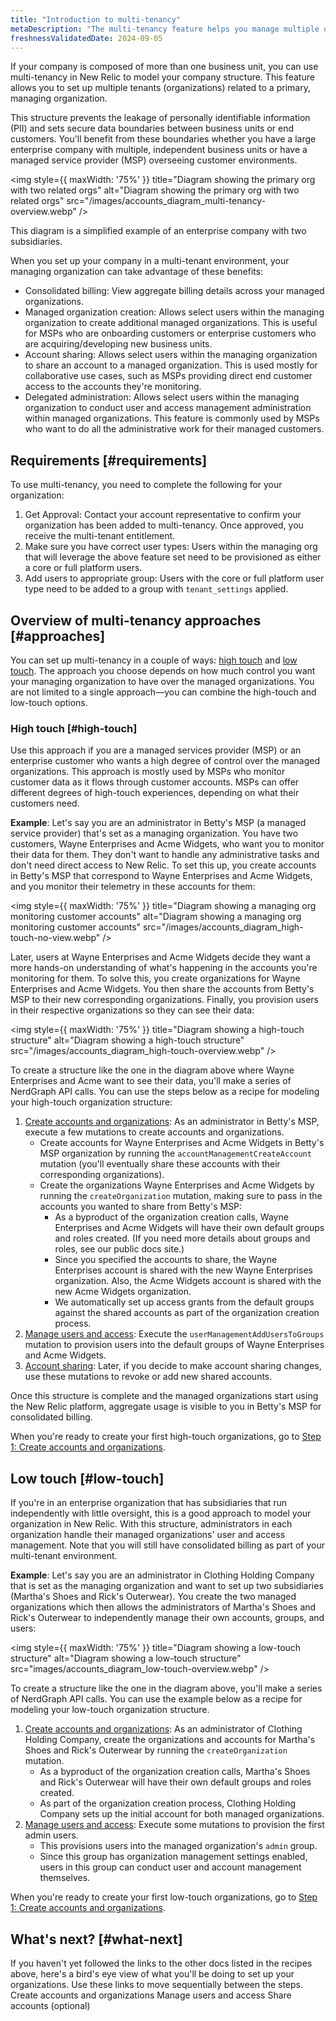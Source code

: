 ```yaml
---
title: "Introduction to multi-tenancy" 
metaDescription: "The multi-tenancy feature helps you manage multiple organizations and accounts"
freshnessValidatedDate: 2024-09-05
---
```


If your company is composed of more than one business unit, you can use multi-tenancy in New Relic to model your company structure. This feature allows you to set up multiple tenants (organizations) related to a primary, managing organization. 

This structure prevents the leakage of personally identifiable information (PII) and sets secure data boundaries between business units or end customers. You'll benefit from these boundaries whether you have a large enterprise company with multiple, independent business units or have a managed service provider (MSP) overseeing customer environments.

<img
    style={{ maxWidth: '75%' }}
    title="Diagram showing the primary org with two related orgs"
    alt="Diagram showing the primary org with two related orgs"
    src="/images/accounts_diagram_multi-tenancy-overview.webp"
/>
<figcaption>
  This diagram is a simplified example of an enterprise company with two subsidiaries.  
</figcaption>

When you set up your company in a multi-tenant environment, your managing organization can take advantage of these benefits: 

* Consolidated billing: View aggregate billing details across your managed organizations.
* Managed organization creation: Allows select users within the managing organization to create additional managed organizations. This is useful for MSPs who are onboarding customers or enterprise customers who are acquiring/developing new business units.
* Account sharing: Allows select users within the managing organization to share an account to a managed organization. This is used mostly for collaborative use cases, such as MSPs providing direct end customer access to the accounts they're monitoring.  
* Delegated administration: Allows select users within the managing organization to conduct user and access management administration within managed organizations. This feature is commonly used by MSPs who want to do all the administrative work for their managed customers.   


## Requirements [#requirements]

To use multi-tenancy, you need to complete the following for your organization:

1. Get Approval: Contact your account representative to confirm your organization has been added to multi-tenancy. Once approved, you receive the multi-tenant entitlement.
2. Make sure you have correct user types: Users within the managing org that will leverage the above feature set need to be provisioned as either a core or full platform users.
3. Add users to appropriate group: Users with the core or full platform user type need to be added to a group with `tenant_settings` applied. 


## Overview of multi-tenancy approaches [#approaches]

You can set up multi-tenancy in a couple of ways: [high touch](#high-touch) and [low touch](#low-touch). The approach you choose depends on how much control you want your managing organization to have over the managed organizations. You are not limited to a single approach&mdash;you can combine the high-touch and low-touch options.   

### High touch [#high-touch]

Use this approach if you are a managed services provider (MSP) or an enterprise customer who wants a high degree of control over the managed organizations. This approach is mostly used by MSPs who monitor customer data as it flows through customer accounts. MSPs can offer different degrees of high-touch experiences, depending on what their customers need.    

**Example**: Let's say you are an administrator in Betty's MSP (a managed service provider) that's set as a managing organization. You have two customers, Wayne Enterprises and Acme Widgets, who want you to monitor their data for them. They don't want to handle any administrative tasks and don't need direct access to New Relic. To set this up, you create accounts in Betty's MSP that correspond to Wayne Enterprises and Acme Widgets, and you monitor their telemetry in these accounts for them:

<img
    style={{ maxWidth: '75%' }}
    title="Diagram showing a managing org monitoring customer accounts"
    alt="Diagram showing a managing org monitoring customer accounts"
    src="/images/accounts_diagram_high-touch-no-view.webp"
/>

Later, users at Wayne Enterprises and Acme Widgets decide they want a more hands-on understanding of what's happening in the accounts you're monitoring for them. To solve this, you create organizations for Wayne Enterprises and Acme Widgets. You then share the accounts from Betty's MSP to their new corresponding organizations. Finally, you provision users in their respective organizations so they can see their data: 

<img
    style={{ maxWidth: '75%' }}
    title="Diagram showing a high-touch structure"
    alt="Diagram showing a high-touch structure"
    src="/images/accounts_diagram_high-touch-overview.webp"
/>

To create a structure like the one in the diagram above where Wayne Enterprises and Acme want to see their data, you'll make a series of NerdGraph API calls. You can use the steps below as a recipe for modeling your high-touch organization structure:  

1. [Create accounts and organizations](/docs/multi-tenancy/org-creation): As an administrator in Betty's MSP, execute a few mutations to create accounts and organizations.
    * Create accounts for Wayne Enterprises and Acme Widgets in Betty's MSP organization by running the `accountManagementCreateAccount` mutation  (you'll eventually share these accounts with their corresponding organizations).
    * Create the organizations Wayne Enterprises and Acme Widgets by running the `createOrganization` mutation, making sure to pass in the accounts you wanted to share from Betty's MSP:
        * As a byproduct of the organization creation calls, Wayne Enterprises and Acme Widgets will have their own default groups and roles created. (If you need more details about groups and roles, see our public docs site.) 
        * Since you specified the accounts to share, the Wayne Enterprises account is shared with the new Wayne Enterprises organization. Also, the Acme Widgets account is shared with the new Acme Widgets organization.  
        * We automatically set up access grants from the default groups against the shared accounts as part of the organization creation process.
2. [Manage users and access](/docs/multi-tenancy/delegated-administration): Execute the `userManagementAddUsersToGroups` mutation to provision users into the default groups of Wayne Enterprises and Acme Widgets. 
3. [Account sharing](/docs/multi-tenancy/share-accounts): Later, if you decide to make account sharing changes, use these mutations to revoke or add new shared accounts.  

<Callout variant="tip">
  Once this structure is complete and the managed organizations start using the New Relic platform, aggregate usage is visible to you in Betty's MSP for consolidated billing.
</Callout>

When you're ready to create your first high-touch organizations, go to [Step 1: Create accounts and organizations](/docs/multi-tenancy/org-creation).

## Low touch [#low-touch]

If you're in an enterprise organization that has subsidiaries that run independently with little oversight, this is a good approach to model your organization in New Relic. With this structure, administrators in each organization handle their managed organizations' user and access management. Note that you will still have consolidated billing as part of your multi-tenant environment. 

**Example**:  Let's say you are an administrator in Clothing Holding Company that is set as the managing organization and want to set up two subsidiaries (Martha's Shoes and Rick's Outerwear). You create the two managed organizations which then allows the administrators of Martha's Shoes and Rick's Outerwear to independently manage their own accounts, groups, and users: 

<img
    style={{ maxWidth: '75%' }}
    title="Diagram showing a low-touch structure"
    alt="Diagram showing a low-touch structure"
    src="images/accounts_diagram_low-touch-overview.webp"
/>

To create a structure like the one in the diagram above, you'll make a series of NerdGraph API calls. You can use the example below as a recipe for modeling your low-touch organization structure.  

1. [Create accounts and organizations](/docs/multi-tenancy/org-creation): As an administrator of Clothing Holding Company, create the organizations and accounts for Martha's Shoes and Rick's Outerwear by running the `createOrganization` mutation. 
    * As a byproduct of the organization creation calls, Martha's Shoes and Rick's Outerwear will have their own default groups and roles created. 
    * As part of the organization creation process, Clothing Holding Company sets up the initial account for both managed organizations. 
2. [Manage users and access](/docs/multi-tenancy/delegated-administration): Execute some mutations to provision the first admin users.
    * This provisions users into the managed organization's `admin` group.
    * Since this group has organization management settings enabled, users in this group can conduct user and account management themselves.

When you're ready to create your first low-touch organizations, go to [Step 1: Create accounts and organizations](/docs/multi-tenancy/org-creation).

## What's next? [#what-next]

If you haven't yet followed the links to the other docs listed in the recipes above, here's a bird's eye view of what you'll be doing to set up your organizations. Use these links to move sequentially between the steps. 
<DocTiles>
  <DocTile title='Step 1' path="/docs/accounts/accounts-billing/account-structure/multi-tenancy/org-creation">Create accounts and organizations</DocTile>
  <DocTile title='Step 2' path="/docs/accounts/accounts-billing/account-structure/multi-tenancy/delegated-administration">Manage users and access</DocTile>
  <DocTile title='Step 3' path="/docs/accounts/accounts-billing/account-structure/multi-tenancy/share-accounts">Share accounts (optional)</DocTile>
</DocTiles>
